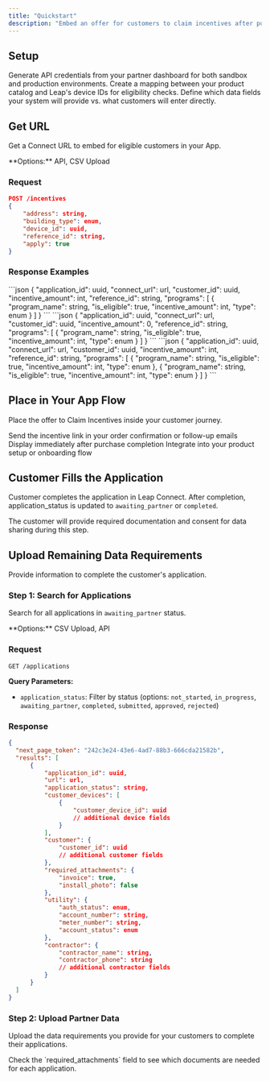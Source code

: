 ```yaml
---
title: "Quickstart"
description: "Embed an offer for customers to claim incentives after purchase and installation"
---
```


## Setup

<Steps>
<Step title="Create your API Key">
  Generate API credentials from your partner dashboard for both sandbox and production environments.
</Step>

<Step title="Map devices to your system">
  Create a mapping between your product catalog and Leap's device IDs for eligibility checks.
</Step>

<Step title="Configure ownership of data requirements (Optional)">
  Define which data fields your system will provide vs. what customers will enter directly.
</Step>
</Steps>

## Get URL

Get a Connect URL to embed for eligible customers in your App.

<Info>
  **Options:** API, CSV Upload
</Info>

### Request

```json
POST /incentives
{
    "address": string,
    "building_type": enum,
    "device_id": uuid,
    "reference_id": string,
    "apply": true
}
```

### Response Examples

<AccordionGroup>
<Accordion title="Eligible Customer">
```json
{
    "application_id": uuid,
    "connect_url": url,
    "customer_id": uuid,
    "incentive_amount": int,
    "reference_id": string,
    "programs": [
      {
        "program_name": string,
        "is_eligible": true,
        "incentive_amount": int,
        "type": enum
      }
    ]
}
```
</Accordion>

<Accordion title="Ineligible Customer">
```json
{
    "application_id": uuid,
    "connect_url": url,
    "customer_id": uuid,
    "incentive_amount": 0,
    "reference_id": string,
    "programs": [
      {
        "program_name": string,
        "is_eligible": true,
        "incentive_amount": int,
        "type": enum
      }
    ]
}
```
</Accordion>

<Accordion title="Multiple Programs">
```json
{
    "application_id": uuid,
    "connect_url": url,
    "customer_id": uuid,
    "incentive_amount": int,
    "reference_id": string,
    "programs": [
      {
        "program_name": string,
        "is_eligible": true,
        "incentive_amount": int,
        "type": enum
      },
      {
        "program_name": string,
        "is_eligible": true,
        "incentive_amount": int,
        "type": enum
      }
    ]
}
```
</Accordion>
</AccordionGroup>

## Place in Your App Flow

Place the offer to Claim Incentives inside your customer journey.

<CardGroup cols={3}>
<Card title="Post Purchase Email" icon="envelope">
  Send the incentive link in your order confirmation or follow-up emails
</Card>

<Card title="Order Confirmation" icon="check-circle">
  Display immediately after purchase completion
</Card>

<Card title="App Setup" icon="mobile">
  Integrate into your product setup or onboarding flow
</Card>
</CardGroup>

## Customer Fills the Application

Customer completes the application in Leap Connect. After completion, application_status is updated to `awaiting_partner` or `completed`.

<Note>
  The customer will provide required documentation and consent for data sharing during this step.
</Note>

## Upload Remaining Data Requirements

Provide information to complete the customer's application.

### Step 1: Search for Applications

Search for all applications in `awaiting_partner` status.

<Info>
  **Options:** CSV Upload, API
</Info>

### Request

```http
GET /applications
```

**Query Parameters:**
- `application_status`: Filter by status (options: `not_started`, `in_progress`, `awaiting_partner`, `completed`, `submitted`, `approved`, `rejected`)

### Response

```json
{
  "next_page_token": "242c3e24-43e6-4ad7-88b3-666cda21582b",
  "results": [
      {
          "application_id": uuid,
          "url": url,
          "application_status": string,
          "customer_devices": [
              {
                  "customer_device_id": uuid
                  // additional device fields
              }
          ],
          "customer": {
              "customer_id": uuid
              // additional customer fields
          },
          "required_attachments": {
              "invoice": true,
              "install_photo": false
          },
          "utility": {
              "auth_status": enum,
              "account_number": string,
              "meter_number": string,
              "account_status": enum
          },
          "contractor": {
              "contractor_name": string,
              "contractor_phone": string
              // additional contractor fields
          }
      }
  ]
}
```

### Step 2: Upload Partner Data

Upload the data requirements you provide for your customers to complete their applications.

<Tip>
  Check the `required_attachments` field to see which documents are needed for each application.
</Tip>